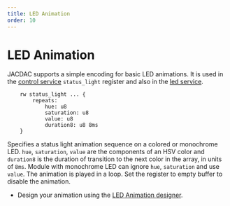 ```yaml
---
title: LED Animation
order: 10
---
```


# LED Animation

JACDAC supports a simple encoding for basic LED animations. It is used in the [control service](/services/control)
``status_light`` register and also in the [led service](/services/led).

```
    rw status_light ... {
        repeats:
            hue: u8
            saturation: u8
            value: u8
            duration8: u8 8ms
    }
```

Specifies a status light animation sequence on a colored or monochrome LED.
``hue``, ``saturation``, ``value`` are the components of an HSV color
and ``duration8`` is the duration of transition to the next color in the array, in units of ``8ms``. Module with monochrome LED can ignore ``hue``, ``saturation`` and use ``value``. The animation is played in a loop.
Set the register to empty buffer to disable the animation.

* Design your animation using the [LED Animation designer](/tools/led-animation-designer).